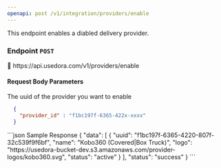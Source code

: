 ```yaml
---
openapi: post /v1/integration/providers/enable
---
```



This endpoint enables a diabled delivery provider.

### Endpoint `POST`

<Tip>
 🔗 https://api.usedora.com/v1/providers/enable
</Tip>

#### Request Body Parameters
<ResponseField name="provider_id" type="string">
  The uuid of the provider you want to enable
</ResponseField>

```json Sample Request
  {
    "provider_id" : "f1bc197f-6365-422x-xxxx"
  }
```

<CodeGroup>
```json Sample Response
{
    "data": [
        {
            "uuid": "f1bc197f-6365-4220-807f-32c539f9f6bf",
            "name": "Kobo360 (Covered|Box Truck)",
            "logo": "https://usedora-bucket-dev.s3.amazonaws.com/provider-logos/kobo360.svg",
            "status": "active"
        }
    ],
    "status": "success"
}
```
</CodeGroup>